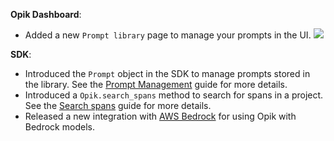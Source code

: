 **Opik Dashboard**:

- Added a new `Prompt library` page to manage your prompts in the UI.
  <Frame>
    <img src="/img/changelog/2024-11-04/prompt_library_versions.png" />
  </Frame>

**SDK**:

- Introduced the `Prompt` object in the SDK to manage prompts stored in the library. See the [Prompt Management](/prompt_engineering/managing_prompts_in_code) guide for more details.
- Introduced a `Opik.search_spans` method to search for spans in a project. See the [Search spans](/tracing/export_data#exporting-spans) guide for more details.
- Released a new integration with [AWS Bedrock](/integrations/bedrock) for using Opik with Bedrock models.
